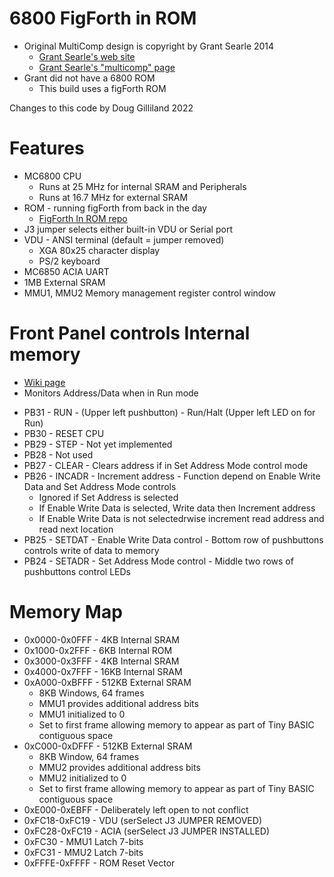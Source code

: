 = 6800 FigForth in ROM =

* Original MultiComp design is copyright by Grant Searle 2014
** [http://searle.hostei.com/grant/ Grant Searle's web site]
** [http://searle.hostei.com/grant/Multicomp/index.html Grant Searle's "multicomp" page]
* Grant did not have a 6800 ROM
** This build uses a figForth ROM

Changes to this code by Doug Gilliland 2022

= Features =

* MC6800 CPU
** Runs at 25 MHz for internal SRAM and Peripherals
** Runs at 16.7 MHz for external SRAM
* ROM - running figForth from back in the day
** [https://github.com/douggilliland/Retro-Computers/tree/master/6800/fig-FORTH/figFORTH_InROM FigForth In ROM repo]
* J3 jumper selects either built-in VDU or Serial port
* VDU - ANSI terminal (default = jumper removed)
** XGA 80x25 character display
** PS/2 keyboard
* MC6850 ACIA UART
* 1MB External SRAM
* MMU1, MMU2 Memory management register control window

= Front Panel controls Internal memory =

* [http://land-boards.com/blwiki/index.php?title=Front_Panel_for_8_Bit_Computers_V2 Wiki page]
* Monitors Address/Data when in Run mode

* PB31 - RUN - (Upper left pushbutton) - Run/Halt (Upper left LED on for Run)
* PB30 - RESET CPU
* PB29 - STEP - Not yet implemented
* PB28 - Not used
* PB27 - CLEAR - Clears address if in Set Address Mode control mode
* PB26 - INCADR - Increment address - Function depend on Enable Write Data and Set Address Mode controls
** Ignored if Set Address is selected
** If Enable Write Data is selected, Write data then Increment address
** If Enable Write Data is not selectedrwise increment read address and read next location
* PB25 - SETDAT - Enable Write Data control - Bottom row of pushbuttons controls write of data to memory
* PB24 - SETADR - Set Address Mode control - Middle two rows of pushbuttons control LEDs

= Memory Map =

* 0x0000-0x0FFF	- 4KB Internal SRAM
* 0x1000-0x2FFF	- 6KB Internal ROM
* 0x3000-0x3FFF	- 4KB Internal SRAM
* 0x4000-0x7FFF	- 16KB Internal SRAM
* 0xA000-0xBFFF	- 512KB External SRAM
** 8KB Windows, 64 frames
** MMU1 provides additional address bits
** MMU1 initialized to 0
** Set to first frame allowing memory to appear as part of Tiny BASIC contiguous space
* 0xC000-0xDFFF	- 512KB External SRAM
** 8KB Window, 64 frames
** MMU2 provides additional address bits
** MMU2 initialized to 0
** Set to first frame allowing memory to appear as part of Tiny BASIC contiguous space
* 0xE000-0xEBFF	- Deliberately left open to not conflict
* 0xFC18-0xFC19	- VDU (serSelect J3 JUMPER REMOVED)
* 0xFC28-0xFC19	- ACIA (serSelect J3 JUMPER INSTALLED)
* 0xFC30			  - MMU1 Latch 7-bits
* 0xFC31			  - MMU2 Latch 7-bits
* 0xFFFE-0xFFFF	- ROM Reset Vector
